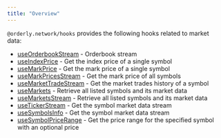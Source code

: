 ```yaml
---
title: "Overview"
---
```


`@orderly.network/hooks` provides the following hooks related to market data:

- [useOrderbookStream](/sdks/hooks/market-data/use-orderbook-stream) - Orderbook stream
- [useIndexPrice](/sdks/hooks/market-data/use-index-price) - Get the index price of a single symbol
- [useMarkPrice](/sdks/hooks/market-data/use-mark-price) - Get the mark price of a single symbol
- [useMarkPricesStream](/sdks/hooks/market-data/use-mark-prices-stream) - Get the mark price of all symbols
- [useMarketTradeStream](/sdks/hooks/market-data/use-market-trade-stream) - Get the market trades history of a symbol
- [useMarkets](/sdks/hooks/market-data/use-markets) - Retrieve all listed symbols and its market data
- [useMarketsStream](/sdks/hooks/market-data/use-markets-stream) - Retrieve all listed symbols and its market data
- [useTickerStream](/sdks/hooks/market-data/use-ticker-stream) - Get the symbol market data stream
- [useSymbolsInfo](/sdks/hooks/market-data/use-symbols-info) - Get the symbol market data stream
- [useSymbolPriceRange](/sdks/hooks/market-data/use-symbol-price-range) - Get the price range for the specified symbol with an optional price
